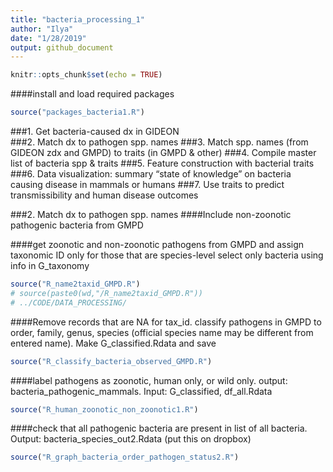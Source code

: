 ```yaml
---
title: "bacteria_processing_1"
author: "Ilya"
date: "1/28/2019"
output: github_document
---
```


```r
knitr::opts_chunk$set(echo = TRUE)
```


####install and load required packages
```r
source("packages_bacteria1.R")
```


###1. Get bacteria-caused dx in GIDEON   
###2. Match dx to pathogen spp. names
###3. Match spp. names (from GIDEON zdx and GMPD) to traits (in GMPD & other)
###4. Compile master list of bacteria spp & traits
###5. Feature construction with bacterial traits
###6. Data visualization: summary “state of knowledge” on bacteria causing disease in mammals or humans
###7. Use traits to predict transmissibility and human disease outcomes

###2. Match dx to pathogen spp. names
####Include non-zoonotic pathogenic bacteria from GMPD

####get zoonotic and non-zoonotic pathogens from GMPD and assign taxonomic ID only for those that are species-level
select only bacteria using info in G_taxonomy
```r
source("R_name2taxid_GMPD.R")
# source(paste0(wd,"/R_name2taxid_GMPD.R"))
# ../CODE/DATA_PROCESSING/
```

####Remove records that are NA for tax_id. classify pathogens in GMPD to order, family, genus, species (official species name may be different from entered name). Make G_classified.Rdata and save 
```r
source("R_classify_bacteria_observed_GMPD.R")
```


####label pathogens as zoonotic, human only, or wild only. output: bacteria_pathogenic_mammals. Input: G_classified, df_all.Rdata
```r
source("R_human_zoonotic_non_zoonotic1.R")
```

####check that all pathogenic bacteria are present in list of all bacteria. Output:  bacteria_species_out2.Rdata (put this on dropbox)
```r
source("R_graph_bacteria_order_pathogen_status2.R")
```



